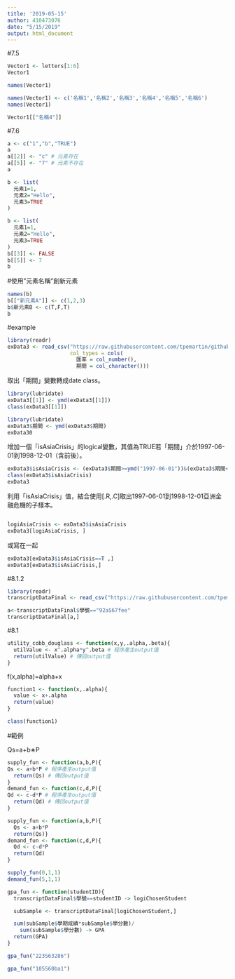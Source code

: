 ```yaml
---
title: '2019-05-15'
author: 410473076
date: "5/15/2019"
output: html_document
---
```


#7.5
```r
Vector1 <- letters[1:6]
Vector1

names(Vector1)
```

```r
names(Vector1) <- c('名稱1','名稱2','名稱3','名稱4','名稱5','名稱6')
names(Vector1)
```

```r
Vector1[["名稱4"]]
```



#7.6
```r
a <- c("1","b","TRUE")
a
a[[2]] <- "c" # 元素存在
a[[5]] <- "7" # 元素不存在
a
```

```r
b <- list(
  元素1=1,
  元素2="Hello",
  元素3=TRUE
)
```

```r
b <- list(
  元素1=1,
  元素2="Hello",
  元素3=TRUE
)
b[[3]] <- FALSE
b[[5]] <- 7
b
```


#使用"元素名稱"創新元素
```r
names(b)
b[["新元素A"]] <- c(1,2,3)
b$新元素B <- c(T,F,T)
b
```


#example

```r
library(readr)
exData3 <- read_csv("https://raw.githubusercontent.com/tpemartin/github-data/master/exData3.csv",
                    col_types = cols(
                      匯率 = col_number(),
                      期間 = col_character()))

```

取出「期間」變數轉成date class。
```r
library(lubridate)
exData3[[1]] <- ymd(exData3[[1]])
class(exData3[[1]])
```

```r
library(lubridate)
exData3$期間 <- ymd(exData3$期間)
exData30
```


增加一個「isAsiaCrisis」的logical變數，其值為TRUE若「期間」介於1997-06-01到1998-12-01（含前後）。
```r
exData3$isAsiaCrisis <- (exData3$期間>=ymd("1997-06-01"))&(exData3$期間<=ymd("1998-12-01"))
class(exData3$isAsiaCrisis)
exData3
```



利用「isAsiaCrisis」值，結合使用[.R,.C]取出1997-06-01到1998-12-01亞洲金融危機的子樣本。
```r

```

```r
logiAsiaCrisis <- exData3$isAsiaCrisis
exData3[logiAsiaCrisis, ]
```
或寫在一起
```r
exData3[exData3$isAsiaCrisis==T ,]
exData3[exData3$isAsiaCrisis,]
```



#8.1.2

```r
library(readr)
transcriptDataFinal <- read_csv("https://raw.githubusercontent.com/tpemartin/github-data/master/transcriptDataFinal.csv")
```

```r
a<-transcriptDataFinal$學號=="92aS67fee"
transcriptDataFinal[a,]
```




#8.1

```r
utility_cobb_douglass <- function(x,y,.alpha,.beta){
  utilValue <- x^.alpha*y^.beta # 程序產生output值
  return(utilValue) # 傳回output值
}
```


f(x,alpha)=alpha+x
```r
function1 <- function(x,.alpha){
  value <- x+.alpha
  return(value)
}

class(function1)
```



#範例

Qs=a+b∗P
```r
supply_fun <- function(a,b,P){
Qs <- a+b*P # 程序產生output值
  return(Qs) # 傳回output值
}
demand_fun <- function(c,d,P){
Qd <- c-d*P # 程序產生output值
  return(Qd) # 傳回output值
}
```


```r
supply_fun <- function(a,b,P){
  Qs <- a+b*P
  return(Qs)}
demand_fun <- function(c,d,P){
  Qd <- c-d*P
  return(Qd)
}

supply_fun(0,1,1)
demand_fun(5,1,1)
```



```r
gpa_fun <- function(studentID){
  transcriptDataFinal$學號==studentID -> logiChosenStudent

  subSample <- transcriptDataFinal[logiChosenStudent,]

  sum(subSample$學期成績*subSample$學分數)/
    sum(subSample$學分數) -> GPA
  return(GPA)
}
```
```r
gpa_fun("223S63286")
```
```r
gpa_fun("105S60ba1")
```

